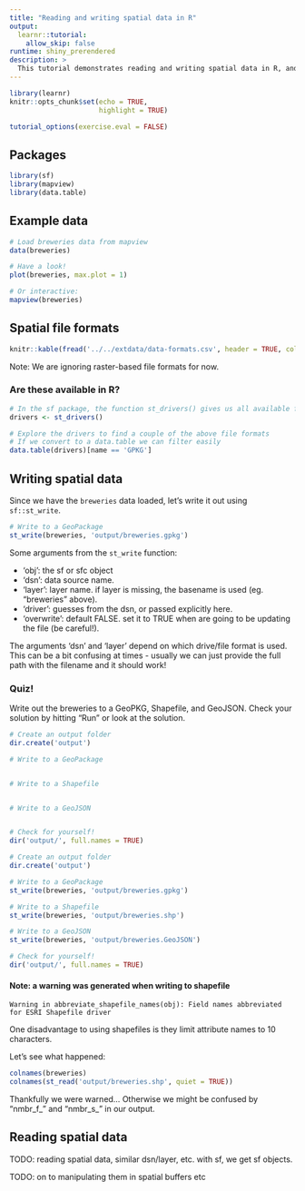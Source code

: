 ```yaml
---
title: "Reading and writing spatial data in R"
output:
  learnr::tutorial:
    allow_skip: false
runtime: shiny_prerendered
description: >
  This tutorial demonstrates reading and writing spatial data in R, and has a basic comparison of different spatial file formats. 
---
```


```r
library(learnr)
knitr::opts_chunk$set(echo = TRUE, 
                      highlight = TRUE)

tutorial_options(exercise.eval = FALSE)
```


## Packages

```r
library(sf)
library(mapview)
library(data.table)
```

## Example data

```r
# Load breweries data from mapview
data(breweries)

# Have a look!
plot(breweries, max.plot = 1)
```

```r
# Or interactive:
mapview(breweries)

```


## Spatial file formats

```r
knitr::kable(fread('../../extdata/data-formats.csv', header = TRUE, col.names = c('File format', '')))
```

Note: We are ignoring raster-based file formats for now. 


### Are these available in R?

```r
# In the sf package, the function st_drivers() gives us all available file formats
drivers <- st_drivers()

# Explore the drivers to find a couple of the above file formats
# If we convert to a data.table we can filter easily
data.table(drivers)[name == 'GPKG']
```


## Writing spatial data

Since we have the `breweries` data loaded, let's write it out using `sf::st_write`. 

```r
# Write to a GeoPackage
st_write(breweries, 'output/breweries.gpkg')
```

Some arguments from the `st_write` function:

* 'obj': the sf or sfc object
* 'dsn': data source name.
* 'layer': layer name. if layer is missing, the basename is used (eg. "breweries" above).
* 'driver': guesses from the dsn, or passed explicitly here.
* 'overwrite': default FALSE. set it to TRUE when are going to be updating the file (be careful!). 

The arguments 'dsn' and 'layer' depend on which drive/file format is used. This can be a bit confusing at times - usually we can just provide the full path with the filename and it should work! 

### Quiz!

Write out the breweries to a GeoPKG, Shapefile, and GeoJSON. Check your solution by hitting "Run" or look at the solution. 


```r
# Create an output folder
dir.create('output')

# Write to a GeoPackage


# Write to a Shapefile


# Write to a GeoJSON


# Check for yourself!
dir('output/', full.names = TRUE)
```


```r
# Create an output folder
dir.create('output')

# Write to a GeoPackage
st_write(breweries, 'output/breweries.gpkg')

# Write to a Shapefile
st_write(breweries, 'output/breweries.shp')

# Write to a GeoJSON
st_write(breweries, 'output/breweries.GeoJSON')

# Check for yourself!
dir('output/', full.names = TRUE)
```


#### Note: a warning was generated when writing to shapefile

```
Warning in abbreviate_shapefile_names(obj): Field names abbreviated
for ESRI Shapefile driver
```

One disadvantage to using shapefiles is they limit attribute names to 10 characters. 

Let's see what happened:

```r
colnames(breweries)
colnames(st_read('output/breweries.shp', quiet = TRUE))
```


Thankfully we were warned... Otherwise we might be confused by "nmbr_f_" and "nmbr_s_" in our output. 


## Reading spatial data


TODO: reading spatial data, similar dsn/layer, etc. with sf, we get sf objects. 

TODO: on to manipulating them in spatial buffers etc 
